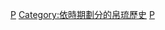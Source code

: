 {{commonscat|Palau by year}}

[[Category:各年份各國|P]]
[[Category:依時期劃分的帛琉歷史|Category:依時期劃分的帛琉歷史]]
[[Category:依年份劃分的大洋洲|P]]